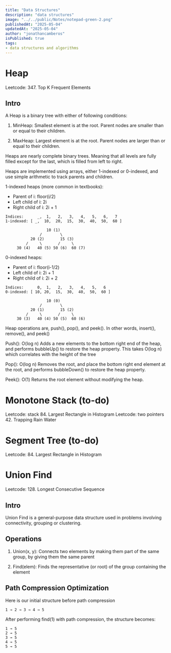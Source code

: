 ```yaml
---
title: "Data Structures"
description: "data structures"
image: "../../public/Notes/notepad-green-2.png"
publishedAt: "2025-05-04"
updatedAt: "2025-05-04" 
author: "jonathancamberos"
isPublished: true
tags: 
- data structures and algorithms
---
```


# Heap

Leetcode: 347. Top K Frequent Elements

## Intro
A Heap is a binary tree with either of following conditions:

1. MinHeap: Smallest element is at the root. Parent nodes are smaller than or equal to their children. 

2. MaxHeap: Largest element is at the root. Parent nodes are larger than or equal to their children.

Heaps are nearly complete binary trees. Meaning that all levels are fully filled
except for the last, which is filled from left to right.

Heaps are implemented using arrays, either 1-indexed or 0-indexed, and use simple arithmetic to track parents and children.

1-indexed heaps (more common in textbooks):
- Parent of i: floor(i/2)
- Left child of i: 2i
- Right child of i: 2i + 1

```
Indices:      _,  1,   2,   3,   4,   5,   6,   7
1-indexed: [ _,  10,  20,  15,  30,  40,  50,  60 ]

                  10 (1)
               /        \
           20 (2)       15 (3)
         /     \       /     \
     30 (4)   40 (5) 50 (6)  60 (7)
```

0-indexed heaps:
- Parent of i: floor(i-1/2)
- Left child of i: 2i + 1
- Right child of i: 2i + 2

```
Indices:      0,  1,   2,   3,   4,   5,   6
0-indexed: [ 10, 20,  15,  30,  40,  50,  60 ]

                  10 (0)
               /        \
           20 (1)       15 (2)
         /     \       /     \
     30 (3)   40 (4) 50 (5)  60 (6)
```


Heap operations are, push(), pop(), and peek().
In other words, insert(), remove(), and peek()

Push(): O(log n)
Adds a new elements to the bottom right end of the heap, and performs bubbleUp()
to restore the heap property.
This takes O(log n) which correlates with the height of the tree

Pop(): O(log n)
Removes the root, and place the bottom right end element at the root, and performs bubbleDown()
to restore the heap property.

Peek(): O(1)
Returns the root element without modifying the heap.


# Monotone Stack (to-do)

Leetcode: stack 84. Largest Rectangle in Histogram
Leetcode: two pointers 42. Trapping Rain Water

# Segment Tree (to-do)

Leetcode: 84. Largest Rectangle in Histogram


# Union Find

Leetcode: 128. Longest Consecutive Sequence

## Intro

Union Find is a general-purpose data structure
used in problems involving connectivity, grouping or clustering.

## Operations

1. Union(x, y):
Connects two elements by making them part of the same group,
by giving them the same parent

2. Find(elem):
Finds the representative (or root) of the group containing the element


## Path Compression Optimization

Here is our initial structure before path compression
```
1 → 2 → 3 → 4 → 5
```

After performing find(1) with path compression, 
the structure becomes:
```
1 → 5  
2 → 5  
3 → 5  
4 → 5  
5 → 5  
```